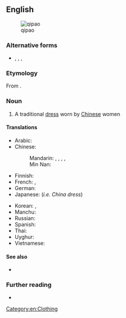{{also|qípáo|qìpào|qǐpào}}
==English==
[[File:Qipao1.jpg|thumb|qipao]]

===Alternative forms===
* {{l|en|chipao}}, {{l|en|chi pao}}, {{l|en|chi-pao}}, {{l|en|kipao}}

===Etymology===
From {{bor|en|cmn|旗袍|sc=Hani|tr=qípáo}}.

===Noun===
{{en-noun}}

# A traditional [[dress]] worn by [[Chinese]] women

====Translations====
{{trans-top|a traditional dress worn by Chinese women}}
* Arabic: {{t-needed|ar}}
* Chinese:
*: Mandarin: {{t+|cmn|旗袍|tr=qípáo|sc=Hani}}, {{t+|cmn|旗袍兒|sc=Hani}}, {{t+|cmn|旗袍儿|tr=qípáor|sc=Hani}}, {{t+|cmn|長衫|sc=Hani}}, {{t+|cmn|长衫|tr=chángshān|sc=Hani}}
*: Min Nan: {{t|nan|旗袍|tr=kî-phâu|sc=Hans}}
* Finnish: {{t|fi|qipao}}
* French: {{t|fr|qipao|f}}, {{t+|fr|robe chinoise|f}}
* German: {{t|de|Qipao|n}}
* Japanese: {{t|ja|チャイナドレス|tr=chainadoresu}} (''i.e. China dress'')
{{trans-mid}}
* Korean: {{t|ko|치파오}}, {{t|ko|차이나드레스|sc=Kore}}
* Manchu: {{t|mnc|ᠰᡳᠵᡳᡤᡳᠶᠠᠨ|tr=sijigiyan}}
* Russian: {{t+|ru|ципа́о|n}}
* Spanish: {{t-needed|es}}
* Thai: {{t|th|กี่เพ้า}}
* Uyghur: {{t|ug|چىپاۋ}}
* Vietnamese: {{t|vi|xường xám}}
{{trans-bottom}}

====See also====
* {{l|en|cheongsam}}

===Further reading===
* {{pedia}}

[[Category:en:Clothing]]